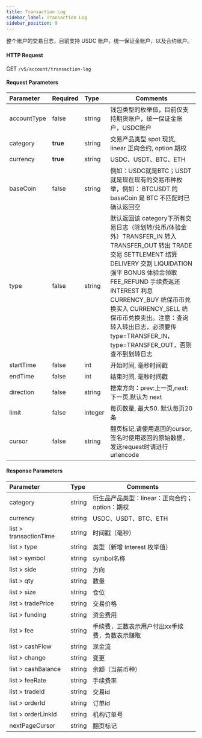 ```yaml
---
title: Transaction Log
sidebar_label: Transaction Log
sidebar_position: 9
---
```

整个账户的交易日志，目前支持  USDC 账户，统一保证金账户，以及合约账户。

#### HTTP Request
GET `/v5/account/transaction-log`

#### Request Parameters
| Parameter | Required | Type | Comments|
|:----- |:-------|:-----|------ |
|accountType |false |string |钱包类型的枚举值，目前仅支持期货账户，统一保证金账户，USDC账户 |
|category |**true** |string	|交易产品类型 spot 现货, linear 正向合约, option 期权 |
|currency |**true** |string	|USDC、USDT、BTC、ETH |
|baseCoin |false |string |例如：USDC就是BTC；USDT就是现在现有的交易币种枚举，例如： BTCUSDT 的 baseCoin 是 BTC 不匹配时已确认返回空 |
|type |false |string |默认返回该 category下所有交易日志（除划转/兑币/体验金外）TRANSFER_IN 转入 TRANSFER_OUT 转出 TRADE 交易 SETTLEMENT 结算 DELIVERY 交割 LIQUIDATION 强平 BONUS 体验金领取 FEE_REFUND 手续费返还 INTEREST 利息 CURRENCY_BUY 统保币币兑换买入 CURRENCY_SELL 统保币币兑换卖出。注意：查询转入转出日志，必须要传type=TRANSFER_IN，type=TRANSFER_OUT，否则查不到划转日志 |
|startTime |false |int |开始时间, 毫秒时间戳 |
|endTime |false	|int |结束时间, 毫秒时间戳 |
|direction |false |string |搜索方向：prev:上一页,next:下一页,默认为 next |
|limit |false |integer |每页数量, 最大50. 默认每页20条 |
|cursor	|false |string |翻页标记,请使用返回的cursor,签名时使用返回的原始数据，发送request时请进行urlencode |

#### Response Parameters
| Parameter | Type | Comments|
|:----- |:-----|----- |
|category |string |衍生品产品类型：linear：正向合约；option：期权 |
|currency |string |USDC、USDT、BTC、ETH |
|list > transactionTime	|string	|时间戳（毫秒）|
|list > type |string |类型（新增 Interest 枚举值）|
|list > symbol |string |symbol名称 |
|list > side |string |方向 |
|list > qty	|string	|数量 |
|list > size |string |仓位 |
|list > tradePrice |string |交易价格 |
|list > funding	|string	|资金费用 |
|list > fee	|string	|手续费，正数表示用户付出xx手续费，负数表示赚取 |
|list > cashFlow |string |现金流 |
|list > change |string |变更 |
|list > cashBalance	|string	|余额（当前币种）|
|list > feeRate	|string	|手续费率 |
|list > tradeId	|string |交易id |
|list > orderId	|string	|订单id |
|list > orderLinkId	|string	|机构订单号 |
|nextPageCursor	|string	|翻页标记 |
